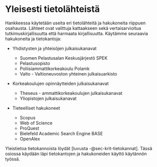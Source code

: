 # Yleisesti tietolähteistä {#sec-tietolahteet}

Hankkeessa käytetään useita eri tietolähteitä ja hakukoneita riippuen osahausta. Lähteet ovat valittuja kattaakseen sekä vertaisarvioitua tutkimuskirjallisuutta että harmaata kirjallisuutta. Käytämme seuraavia hakukoneita ja tietokantoja:

-   Yhdistysten ja yhteisöjen julkaisukanavat

    -   Suomen Pelastusalan Keskusjärjestö SPEK
    -   Pelastusopisto
    -   Poliisiammattikorkeakoulu Polamk
    -   Valto - Valtioneuvoston yhteinen julkaisuarkisto

-   Korkeakoulujen opinnäytteiden julkaisukanavat

    -   Theseus - ammattikorkeakoulujen julkaisukanavat
    -   Yliopistojen julkaisukanavat

-   Tieteelliset hakukoneet

    -   Scopus
    -   Web of Science
    -   ProQuest
    -   Bielefeld Academic Search Engine BASE
    -   OpenAlex

Yleistietoa tietokannoista löydät [luvusta -@sec-krit-tietokannat]. Tässä osiossa käydään läpi tietokantojen ja hakukoneiden käyttö käytännön työssä.
